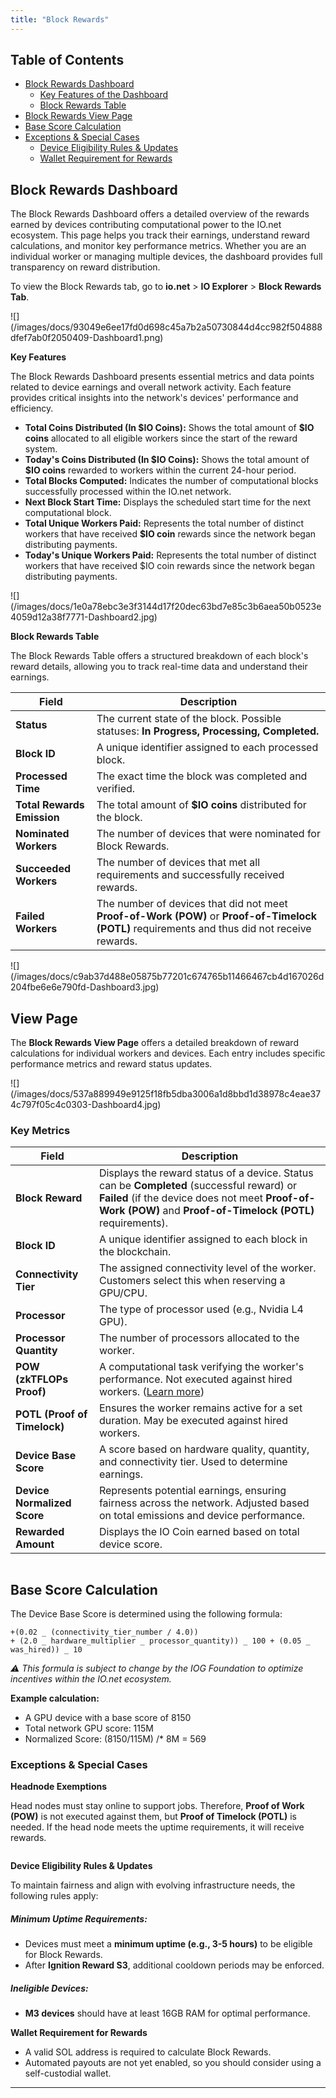 ```yaml
---
title: "Block Rewards"
---
```


## Table of Contents

- [Block Rewards Dashboard](/docs/block-rewards-page#block-rewards-dashboard)
  - [Key Features of the Dashboard](/docs/block-rewards-page#key-features)
  - [Block Rewards Table](/docs/block-rewards-page#block-rewards-table)
- [Block Rewards View Page](/docs/block-rewards-page#view-page)
- [Base Score Calculation](/docs/block-rewards-page#base-score-calculation)
- [Exceptions & Special Cases](/docs/block-rewards-page#exceptions--special-cases)
  - [Device Eligibility Rules & Updates](/docs/block-rewards-page#device-eligibility-rules--updates)
  - [Wallet Requirement for Rewards](/docs/block-rewards-page#wallet-requirement-for-rewards)

## Block Rewards Dashboard

The Block Rewards Dashboard offers a detailed overview of the rewards earned by devices contributing computational power to the IO.net ecosystem. This page helps you track their earnings, understand reward calculations, and monitor key performance metrics. Whether you are an individual worker or managing multiple devices, the dashboard provides full transparency on reward distribution.

To view the Block Rewards tab, go to **io.net** \> **IO Explorer** \> **Block Rewards Tab**.

<Frame>
  ![](/images/docs/93049e6ee17fd0d698c45a7b2a50730844d4cc982f504888dfef7ab0f2050409-Dashboard1.png)
</Frame>

**Key Features**

The Block Rewards Dashboard presents essential metrics and data points related to device earnings and overall network activity. Each feature provides critical insights into the network's devices' performance and efficiency.

- **Total Coins Distributed (In \$IO Coins):** Shows the total amount of **\$IO coins** allocated to all eligible workers since the start of the reward system.
- **Today's Coins Distributed (In \$IO Coins):** Shows the total amount of **\$IO coins** rewarded to workers within the current 24-hour period.
- **Total Blocks Computed:** Indicates the number of computational blocks successfully processed within the IO.net network.
- **Next Block Start Time:** Displays the scheduled start time for the next computational block.
- **Total Unique Workers Paid:** Represents the total number of distinct workers that have received **\$IO coin** rewards since the network began distributing payments.
- **Today's Unique Workers Paid:** Represents the total number of distinct workers that have received \$IO coin rewards since the network began distributing payments.

<Frame>
  ![](/images/docs/1e0a78ebc3e3f3144d17f20dec63bd7e85c3b6aea50b0523e4059d12a38f7771-Dashboard2.jpg)
</Frame>

**Block Rewards Table**

The Block Rewards Table offers a structured breakdown of each block's reward details, allowing you to track real-time data and understand their earnings.

| Field                      | Description                                                                                                                                    |
| -------------------------- | ---------------------------------------------------------------------------------------------------------------------------------------------- |
| **Status**                 | The current state of the block. Possible statuses: **In Progress, Processing, Completed.**                                                     |
| **Block ID**               | A unique identifier assigned to each processed block.                                                                                          |
| **Processed Time**         | The exact time the block was completed and verified.                                                                                           |
| **Total Rewards Emission** | The total amount of **\$IO coins** distributed for the block.                                                                                  |
| **Nominated Workers**      | The number of devices that were nominated for Block Rewards.                                                                                   |
| **Succeeded Workers**      | The number of devices that met all requirements and successfully received rewards.                                                             |
| **Failed Workers**         | The number of devices that did not meet **Proof-of-Work (POW)** or **Proof-of-Timelock (POTL)** requirements and thus did not receive rewards. |

<Frame>
  ![](/images/docs/c9ab37d488e05875b77201c674765b11466467cb4d167026d204fbe6e6e790fd-Dashboard3.jpg)
</Frame>

## View Page

The **Block Rewards View Page** offers a detailed breakdown of reward calculations for individual workers and devices. Each entry includes specific performance metrics and reward status updates.

<Frame>
  ![](/images/docs/537a889949e9125f18fb5dba3006a1d8bbd1d38978c4eae374c797f05c4c0303-Dashboard4.jpg)
</Frame>

### Key Metrics

| Field                        | Description                                                                                                                                                                                                |
| ---------------------------- | ---------------------------------------------------------------------------------------------------------------------------------------------------------------------------------------------------------- |
| **Block Reward**             | Displays the reward status of a device. Status can be **Completed** (successful reward) or **Failed** (if the device does not meet **Proof-of-Work (POW)** and **Proof-of-Timelock (POTL)** requirements). |
| **Block ID**                 | A unique identifier assigned to each block in the blockchain.                                                                                                                                              |
| **Connectivity Tier**        | The assigned connectivity level of the worker. Customers select this when reserving a GPU/CPU.                                                                                                             |
| **Processor**                | The type of processor used (e.g., Nvidia L4 GPU).                                                                                                                                                          |
| **Processor Quantity**       | The number of processors allocated to the worker.                                                                                                                                                          |
| **POW (zkTFLOPs Proof)**     | A computational task verifying the worker's performance. Not executed against hired workers. ([Learn more](doc:prof-of-compute))                                                                           |
| **POTL (Proof of Timelock)** | Ensures the worker remains active for a set duration. May be executed against hired workers.                                                                                                               |
| **Device Base Score**        | A score based on hardware quality, quantity, and connectivity tier. Used to determine earnings.                                                                                                            |
| **Device Normalized Score**  | Represents potential earnings, ensuring fairness across the network. Adjusted based on total emissions and device performance.                                                                             |
| **Rewarded Amount**          | Displays the IO Coin earned based on total device score.                                                                                                                                                   |

<Frame>
  <img
    src="/images/docs/0cb663c27871259fa1ac6f43021f38bad8eb71fcacc3f02b6f38d59e96f94c21-Dashboard5.jpg"
    alt=""
    className="mx-auto"
    style={{ width:"54%" }}
  />
</Frame>

## Base Score Calculation

The Device Base Score is determined using the following formula:

```
+(0.02 _ (connectivity_tier_number / 4.0))  
+ (2.0 _ hardware_multiplier _ processor_quantity)) _ 100 + (0.05 _ was_hired)) _ 10
```

_⚠ This formula is subject to change by the IOG Foundation to optimize incentives within the IO.net ecosystem._

**Example calculation:**

- A GPU device with a base score of 8150
- Total network GPU score: 115M
- Normalized Score: (8150/115M) /\* 8M = 569

### Exceptions & Special Cases

**Headnode Exemptions**

Head nodes must stay online to support jobs. Therefore, **Proof of Work (POW)** is not executed against them, but **Proof of Timelock (POTL)** is needed. If the head node meets the uptime requirements, it will receive rewards.

<Frame>
  <img
    src="/images/docs/b33bbd7-ex_headnode.png"
    alt=""
    className="mx-auto"
    style={{ width:"49%" }}
  />
</Frame>

**Device Eligibility Rules & Updates**

To maintain fairness and align with evolving infrastructure needs, the following rules apply:

##### Minimum Uptime Requirements:

- Devices must meet a **minimum uptime (e.g., 3-5 hours)** to be eligible for Block Rewards.
- After **Ignition Reward S3**, additional cooldown periods may be enforced.

##### Ineligible Devices:

- **M3 devices** should have at least 16GB RAM for optimal performance.

**Wallet Requirement for Rewards**

- A valid SOL address is required to calculate Block Rewards.
- Automated payouts are not yet enabled, so you should consider using a self-custodial wallet.

---